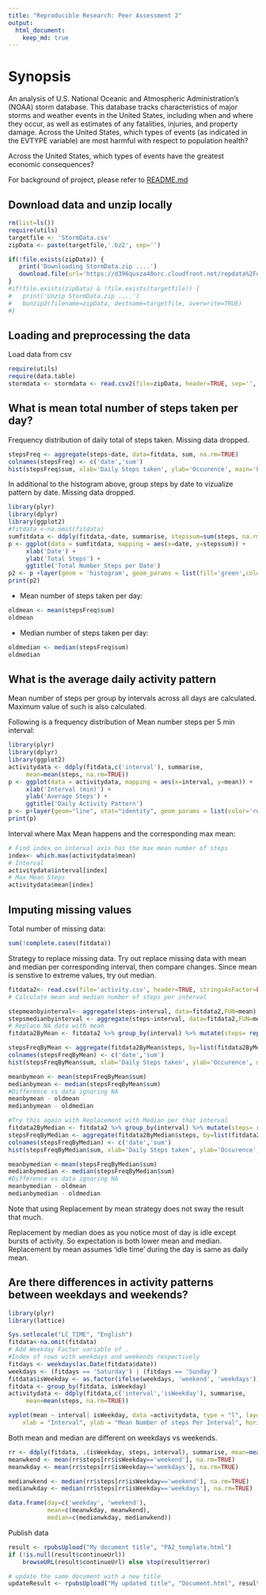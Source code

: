 ```yaml
---
title: "Reproducible Research: Peer Assessment 2"
output: 
  html_document:
    keep_md: true
---
```


# Synopsis
An analysis of 
U.S. National Oceanic and Atmospheric Administration's (NOAA) storm database. This database tracks characteristics of major storms and weather events in the United States, including when and where they occur, as well as estimates of any fatalities, injuries, and property damage.
Across the United States, which types of events (as indicated in the EVTYPE variable) are most harmful with respect to population health?

Across the United States, which types of events have the greatest economic consequences?

For background of project, please refer to [README.md](https://github.com/linearregression/RepData_PeerAssessment2/blob/master/README.md)

## Download data and unzip locally
```r
rm(list=ls())
require(utils)
targetfile <- 'StormData.csv'
zipData <- paste(targetfile,'.bz2', sep='')

if(!file.exists(zipData)) {
   print('Downloading StormData.zip ....')   
   download.file(url='https://d396qusza40orc.cloudfront.net/repdata%2Fdata%2FStormData.csv.bz2', destfile=zipData, method='curl')
}
#if(file.exists(zipData) & !file.exists(targetfile)) {
#   print('Unzip StormData.zip ....')  
#   bunzip2(filename=zipData, destname=targetfile, overwrite=TRUE)
#}
```
## Loading and preprocessing the data
Load data from csv
```r
require(utils)
require(data.table)
stormdata <- stormdata <- read.csv2(file=zipData, header=TRUE, sep='', stringsAsFactor=FALSE, strip.white = TRUE, skipNul = TRUE, nrows=100)

```
## What is mean total number of steps taken per day?

Frequency distribution of daily total of steps taken. Missing data dropped.

``` r
stepsFreq <- aggregate(steps~date, data=fitdata, sum, na.rm=TRUE)
colnames(stepsFreq) <- c('date','sum')
hist(stepsFreq$sum, xlab='Daily Steps taken', ylab='Occurence', main='Frequency distribution of daily total number of steps', col='cyan')

```
In additional to the histogram above, group steps by date to vizualize pattern by date. Missing data dropped.
``` r
library(plyr)
library(dplyr)
library(ggplot2)
#fitdata <-na.omit(fitdata)
sumfitdata <- ddply(fitdata,~date, summarise, stepssum=sum(steps, na.rm=TRUE)) 
p <- ggplot(data = sumfitdata, mapping = aes(x=date, y=stepssum)) +
     xlab('Date') +
     ylab('Total Steps') +
     ggtitle('Total Number Steps per Date')
p2 <- p +layer(geom = 'histogram', geom_params = list(fill='green',color = 'steelblue'), stat = 'identity', stat_params = list(binwidth=5))
print(p2)
```
 - Mean number of steps taken per day:
``` r
oldmean <- mean(stepsFreq$sum)
oldmean
```   
 - Median number of steps taken per day:

``` r
oldmedian <- median(stepsFreq$sum)
oldmedian
```

## What is the average daily activity pattern

Mean number of steps per group by intervals across all days are calculated.
Maximum value of such is also calculated. 

Following is a frequency distribution of Mean number steps per 5 min interval:

``` r
library(plyr)
library(dplyr)
library(ggplot2)
activitydata <- ddply(fitdata,c('interval'), summarise, 
     mean=mean(steps, na.rm=TRUE)) 
p <- ggplot(data = activitydata, mapping = aes(x=interval, y=mean)) +
     xlab('Interval (min)') +
     ylab('Average Steps') +
     ggtitle('Daily Activity Pattern') 
p <- p+layer(geom="line", stat="identity", geom_params = list(color='red'))
print(p)

```

Interval where Max Mean happens and the corresponding max mean:

``` r
# Find index on interval axis has the max mean number of steps
index<- which.max(activitydata$mean)
# Interval
activitydata$interval[index]
# Max Mean Steps
activitydata$mean[index]

```


## Imputing missing values

Total number of missing data:

``` r
sum(!complete.cases(fitdata))
```
Strategy to replace missing data. 
Try out replace missing data with mean and median per corresponding interval, then compare changes.
Since mean is senstive to extreme values, try out median.

``` r
fitdata2<- read.csv(file='activity.csv', header=TRUE, stringsAsFactor=FALSE, na.strings = "NA", colClasses=c("integer", "Date", "integer"))
# Calculate mean and median number of steps per interval

stepmeanbyinterval<- aggregate(steps~interval, data=fitdata2,FUN=mean)
stepsmedianbyinterval <- aggregate(steps~interval, data=fitdata2,FUN=median)
# Replace NA data with mean
fitdata2ByMean <- fitdata2 %>% group_by(interval) %>% mutate(steps= replace(steps, is.na(steps), mean(steps, na.rm=TRUE)))

stepsFreqByMean <- aggregate(fitdata2ByMean$steps, by=list(fitdata2ByMean$date), sum, na.rm=TRUE)
colnames(stepsFreqByMean) <- c('date','sum')
hist(stepsFreqByMean$sum, xlab='Daily Steps taken', ylab='Occurence', main='Replacement of Missing Value as Mean', col='red')

meanbymean <- mean(stepsFreqByMean$sum)
medianbymean <- median(stepsFreqByMean$sum)
#Difference vs data ignoring NA
meanbymean - oldmean
medianbymean - oldmedian

#Try this again with Replacement with Median per that interval
fitdata2ByMedian <- fitdata2 %>% group_by(interval) %>% mutate(steps= replace(steps, is.na(steps), median(steps, na.rm=TRUE)))
stepsFreqByMedian <- aggregate(fitdata2ByMedian$steps, by=list(fitdata2ByMedian$date), sum, na.rm=TRUE)
colnames(stepsFreqByMedian) <- c('date','sum')
hist(stepsFreqByMedian$sum, xlab='Daily Steps taken', ylab='Occurence', main='Replacement of Missing Value as Median', col='yellow')

meanbymedian <-mean(stepsFreqByMedian$sum)
medianbymedian <- median(stepsFreqByMedian$sum)
#Difference vs data ignoring NA
meanbymedian - oldmean
medianbymedian - oldmedian


```
Note that using Replacement by mean strategy does not sway the result that much.

Replacement by median does as you notice most of day is idle except bursts of activity.
So expectation is both lower mean and median.
Replacement by mean assumes 'idle time' during the day is same as daily mean. 


## Are there differences in activity patterns between weekdays and weekends?

```r
library(plyr)
library(lattice)

Sys.setlocale("LC_TIME", "English")
fitdata<-na.omit(fitdata)
# Add Weekday Factor variable of .
#Index of rows with weekdays and weekends respectively
fitdays <- weekdays(as.Date(fitdata$date))
weekdays <- (fitdays == 'Saturday') | (fitdays == 'Sunday')
fitdata$isWeekday <- as.factor(ifelse(weekdays, 'weekend', 'weekdays'))
fitdata <- group_by(fitdata, isWeekday)
activitydata <- ddply(fitdata,c('interval','isWeekday'), summarise, 
     mean=mean(steps, na.rm=TRUE))

xyplot(mean ~ interval| isWeekday, data =activitydata, type = "l", layout = c(1, 2),
    xlab = "Interval", ylab = "Mean Number of steps Per Interval", horizontal=FALSE)
```

Both mean and median are different on weekdays vs weekends.

``` r

rr <- ddply(fitdata, .(isWeekday, steps, interval), summarise, mean=mean(steps, na.rm=TRUE))
meanwkend <- mean(rr$steps[rr$isWeekday=='weekend'], na.rm=TRUE)
meanwkday <- mean(rr$steps[rr$isWeekday=='weekdays'], na.rm=TRUE)

medianwkend <- median(rr$steps[rr$isWeekday=='weekend'], na.rm=TRUE)
medianwkday <- median(rr$steps[rr$isWeekday=='weekdays'], na.rm=TRUE)

data.frame(day=c('weekday', 'weekend'), 
           mean=c(meanwkday, meanwkend),
           median=c(medianwkday, medianwkend))

```

Publish data

``` r

result <- rpubsUpload("My document title", "PA2_template.html")
if (!is.null(result$continueUrl)) 
    browseURL(result$continueUrl) else stop(result$error)

# update the same document with a new title
updateResult <- rpubsUpload("My updated title", "Document.html", result$id)


```

